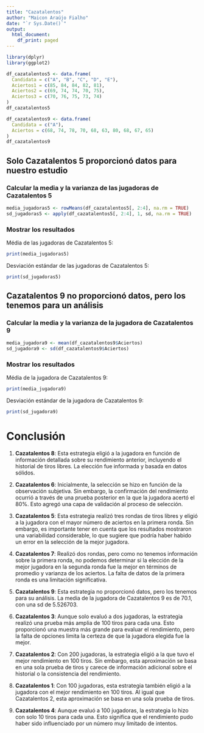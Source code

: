 ```yaml
---
title: "Cazatalentos"
author: "Maicon Araújo Fialho"
date: "`r Sys.Date()`"
output:
  html_document:
    df_print: paged
---
```


```r
library(dplyr)
library(ggplot2)
```

```r
df_cazatalentos5 <- data.frame(
  Candidata = c("A", "B", "C", "D", "E"),
  Aciertos1 = c(85, 84, 84, 82, 81),
  Aciertos2 = c(69, 74, 74, 70, 75),
  Aciertos3 = c(70, 76, 75, 73, 74)
)
df_cazatalentos5
```

```r
df_cazatalentos9 <- data.frame(
  Candidata = c("A"),
  Aciertos = c(68, 74, 78, 70, 68, 63, 80, 68, 67, 65)
)
df_cazatalentos9
```

## Solo Cazatalentos 5 proporcionó datos para nuestro estudio
### Calcular la media y la varianza de las jugadoras de Cazatalentos 5
```r
media_jugadoras5 <- rowMeans(df_cazatalentos5[, 2:4], na.rm = TRUE)
sd_jugadoras5 <- apply(df_cazatalentos5[, 2:4], 1, sd, na.rm = TRUE)
```

### Mostrar los resultados
Média de las jugadoras de Cazatalentos 5:
```r
print(media_jugadoras5)
```

Desviación estándar de las jugadoras de Cazatalentos 5:
```r
print(sd_jugadoras5)
```

## Cazatalentos 9 no proporcionó datos, pero los tenemos para un análisis
### Calcular la media y la varianza de la jugadora de Cazatalentos 9
```r
media_jugadora9 <- mean(df_cazatalentos9$Aciertos)
sd_jugadora9 <- sd(df_cazatalentos9$Aciertos)
```

### Mostrar los resultados
Média de la jugadora de Cazatalentos 9:
```r
print(media_jugadora9)
```

Desviación estándar de la jugadora de Cazatalentos 9:
```r
print(sd_jugadora9)
```

# Conclusión

1. **Cazatalentos 8**: Esta estrategia eligió a la jugadora en función de información detallada sobre su rendimiento anterior, incluyendo el historial de tiros libres. La elección fue informada y basada en datos sólidos.

2. **Cazatalentos 6**: Inicialmente, la selección se hizo en función de la observación subjetiva. Sin embargo, la confirmación del rendimiento ocurrió a través de una prueba posterior en la que la jugadora acertó el 80%. Esto agregó una capa de validación al proceso de selección.

3. **Cazatalentos 5**: Esta estrategia realizó tres rondas de tiros libres y eligió a la jugadora con el mayor número de aciertos en la primera ronda. Sin embargo, es importante tener en cuenta que los resultados mostraron una variabilidad considerable, lo que sugiere que podría haber habido un error en la selección de la mejor jugadora.

4. **Cazatalentos 7**: Realizó dos rondas, pero como no tenemos información sobre la primera ronda, no podemos determinar si la elección de la mejor jugadora en la segunda ronda fue la mejor en términos de promedio y varianza de los aciertos. La falta de datos de la primera ronda es una limitación significativa.

5. **Cazatalentos 9**: Esta estrategia no proporcionó datos, pero los tenemos para su análisis. La media de la jugadora de Cazatalentos 9 es de 70.1, con una sd de 5.526703.

6. **Cazatalentos 3**: Aunque solo evaluó a dos jugadoras, la estrategia realizó una prueba más amplia de 100 tiros para cada una. Esto proporcionó una muestra más grande para evaluar el rendimiento, pero la falta de opciones limita la certeza de que la jugadora elegida fue la mejor.

7. **Cazatalentos 2**: Con 200 jugadoras, la estrategia eligió a la que tuvo el mejor rendimiento en 100 tiros. Sin embargo, esta aproximación se basa en una sola prueba de tiros y carece de información adicional sobre el historial o la consistencia del rendimiento.

8. **Cazatalentos 1**: Con 100 jugadoras, esta estrategia también eligió a la jugadora con el mejor rendimiento en 100 tiros. Al igual que Cazatalentos 2, esta aproximación se basa en una sola prueba de tiros.

9. **Cazatalentos 4**: Aunque evaluó a 100 jugadoras, la estrategia lo hizo con solo 10 tiros para cada una. Esto significa que el rendimiento pudo haber sido influenciado por un número muy limitado de intentos.
